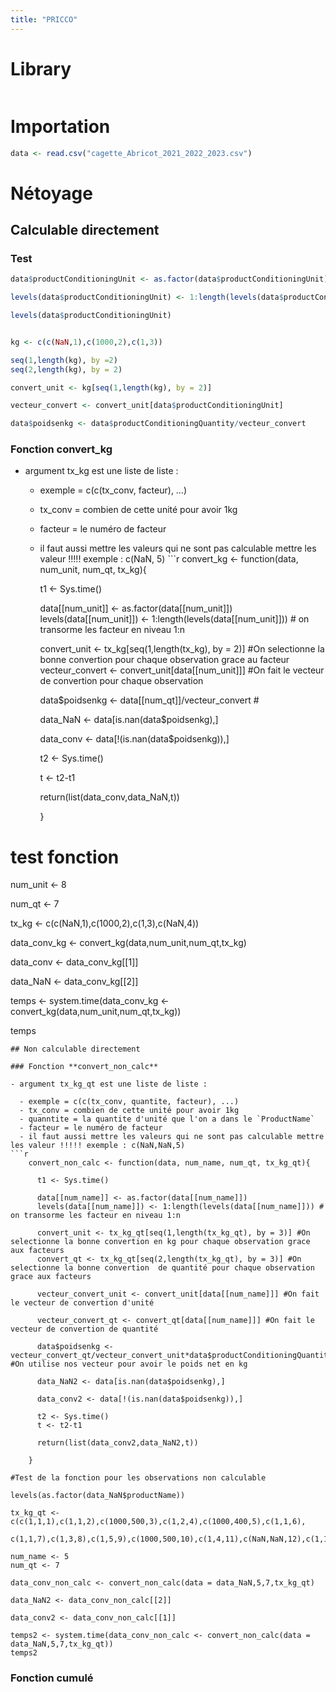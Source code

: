 ```yaml
---
title: "PRICCO"
---
```

# Library
```r

```
# Importation
```r
data <- read.csv("cagette_Abricot_2021_2022_2023.csv")
```
# Nétoyage

## Calculable directement
### Test 
```r
data$productConditioningUnit <- as.factor(data$productConditioningUnit)

levels(data$productConditioningUnit) <- 1:length(levels(data$productConditioningUnit))

levels(data$productConditioningUnit)


kg <- c(c(NaN,1),c(1000,2),c(1,3))

seq(1,length(kg), by =2)
seq(2,length(kg), by = 2)

convert_unit <- kg[seq(1,length(kg), by = 2)]

vecteur_convert <- convert_unit[data$productConditioningUnit]

data$poidsenkg <- data$productConditioningQuantity/vecteur_convert

```
### Fonction **convert_kg**

- argument tx_kg est une liste de liste :

  - exemple = c(c(tx_conv, facteur), ...) 
  - tx_conv = combien de cette unité pour avoir 1kg
  - facteur = le numéro de facteur
  - il faut aussi mettre les valeurs qui ne sont pas calculable mettre les valeur !!!!! exemple : c(NaN, 5)
```r
convert_kg <- function(data, num_unit, num_qt, tx_kg){
      
      t1 <- Sys.time()
      
      data[[num_unit]] <- as.factor(data[[num_unit]])
      levels(data[[num_unit]]) <- 1:length(levels(data[[num_unit]])) # on transorme les facteur en niveau 1:n
      
      convert_unit <- tx_kg[seq(1,length(tx_kg), by = 2)] #On selectionne la bonne convertion pour chaque observation grace au facteur
      vecteur_convert <- convert_unit[data[[num_unit]]]   #On fait le vecteur de convertion pour chaque observation
      
      data$poidsenkg <- data[[num_qt]]/vecteur_convert #
      
      data_NaN <- data[is.nan(data$poidsenkg),] 
      
      data_conv <- data[!(is.nan(data$poidsenkg)),]
      
      t2 <- Sys.time()
      
      t <- t2-t1
      
      return(list(data_conv,data_NaN,t)) 

    }

# test fonction 

num_unit <- 8

num_qt <- 7

tx_kg <- c(c(NaN,1),c(1000,2),c(1,3),c(NaN,4))

data_conv_kg <- convert_kg(data,num_unit,num_qt,tx_kg)

data_conv <- data_conv_kg[[1]]

data_NaN <- data_conv_kg[[2]]

temps <- system.time(data_conv_kg <- convert_kg(data,num_unit,num_qt,tx_kg))

temps

```
## Non calculable directement

### Fonction **convert_non_calc**

- argument tx_kg_qt est une liste de liste :

  - exemple = c(c(tx_conv, quantite, facteur), ...) 
  - tx_conv = combien de cette unité pour avoir 1kg
  - quanntite = la quantite d'unité que l'on a dans le `ProductName`
  - facteur = le numéro de facteur
  - il faut aussi mettre les valeurs qui ne sont pas calculable mettre les valeur !!!!! exemple : c(NaN,NaN,5)
```r

    convert_non_calc <- function(data, num_name, num_qt, tx_kg_qt){
      
      t1 <- Sys.time()
      
      data[[num_name]] <- as.factor(data[[num_name]])
      levels(data[[num_name]]) <- 1:length(levels(data[[num_name]])) # on transorme les facteur en niveau 1:n
      
      convert_unit <- tx_kg_qt[seq(1,length(tx_kg_qt), by = 3)] #On selectionne la bonne convertion en kg pour chaque observation grace aux facteurs
      convert_qt <- tx_kg_qt[seq(2,length(tx_kg_qt), by = 3)] #On selectionne la bonne convertion  de quantité pour chaque observation grace aux facteurs
      
      vecteur_convert_unit <- convert_unit[data[[num_name]]] #On fait le vecteur de convertion d'unité 
      
      vecteur_convert_qt <- convert_qt[data[[num_name]]] #On fait le vecteur de convertion de quantité
      
      data$poidsenkg <- vecteur_convert_qt/vecteur_convert_unit*data$productConditioningQuantity #On utilise nos vecteur pour avoir le poids net en kg
      
      data_NaN2 <- data[is.nan(data$poidsenkg),] 
      
      data_conv2 <- data[!(is.nan(data$poidsenkg)),]
      
      t2 <- Sys.time()
      t <- t2-t1
      
      return(list(data_conv2,data_NaN2,t))

    }

#Test de la fonction pour les observations non calculable

levels(as.factor(data_NaN$productName))

tx_kg_qt <- c(c(1,1,1),c(1,1,2),c(1000,500,3),c(1,2,4),c(1000,400,5),c(1,1,6),
              c(1,1,7),c(1,3,8),c(1,5,9),c(1000,500,10),c(1,4,11),c(NaN,NaN,12),c(1,1,13),c(1,5,14))

num_name <- 5
num_qt <- 7

data_conv_non_calc <- convert_non_calc(data = data_NaN,5,7,tx_kg_qt)

data_NaN2 <- data_conv_non_calc[[2]]

data_conv2 <- data_conv_non_calc[[1]]

temps2 <- system.time(data_conv_non_calc <- convert_non_calc(data = data_NaN,5,7,tx_kg_qt))
temps2

```
### Fonction cumulé
```r

```






